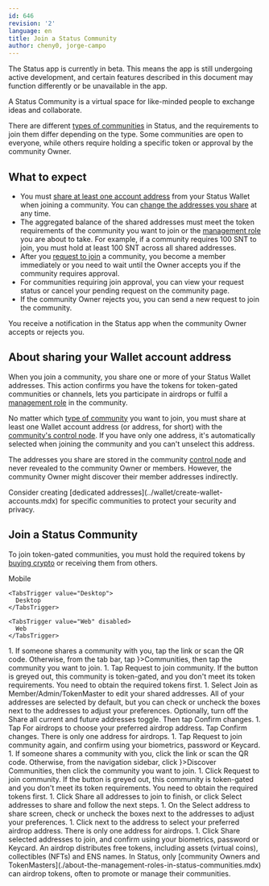 ```yaml
---
id: 646
revision: '2'
language: en
title: Join a Status Community
author: cheny0, jorge-campo
---
```


<Admonition type="beta" status="Status app is currently in beta stage">
  The Status app is currently in beta. This means the app is still undergoing active development, and certain features described in this document may function differently or be unavailable in the app.
</Admonition>

A Status Community is a virtual space for like-minded people to exchange ideas and collaborate.

There are different [types of communities](../communities/about-the-different-types-of-status-communities.mdx) in Status, and the requirements to join them differ depending on the type. Some communities are open to everyone, while others require holding a specific token or approval by the community Owner.

## What to expect

- You must [share at least one account address](./join-a-status-community.mdx#about-sharing-your-wallet-account-address) from your Status Wallet when joining a community. You can [change the addresses you share](./choose-the-wallet-account-address-you-share-with-a-community.mdx) at any time.
- The aggregated balance of the shared addresses must meet the token requirements of the community you want to join or the [management role](./about-the-management-roles-in-status-communities.mdx) you are about to take. For example, if a community requires 100 SNT to join, you must hold at least 100 SNT across all shared addresses.
- After you [request to join](./about-community-request-approvals.mdx) a community, you become a member immediately or you need to wait until the Owner accepts you if the community requires approval.
- For communities requiring join approval, you can view your request status or cancel your pending request on the community page.
- If the community Owner rejects you, you can send a new request to join the community.

<Admonition type="info">
  You receive a notification in the Status app when the community Owner accepts or rejects you.
</Admonition>

## About sharing your Wallet account address

When you join a community, you share one or more of your Status Wallet addresses. This action confirms you have the tokens for token-gated communities or channels, lets you participate in airdrops or fulfil a [management role](./about-the-management-roles-in-status-communities.mdx) in the community.

No matter which [type of community](./about-the-different-types-of-status-communities.mdx) you want to join, you must share at least one Wallet account address (or address, for short) with the [community's control node](./about-the-control-node-in-status-communities.mdx). If you have only one address, it's automatically selected when joining the community and you can't unselect this address.

The addresses you share are stored in the community [control node](./about-the-control-node-in-status-communities.mdx) and never revealed to the community Owner or members. However, the community Owner might discover their member addresses indirectly.

<Admonition type="tip">
  Consider creating [dedicated addresses](../wallet/create-wallet-accounts.mdx) for specific communities to protect your security and privacy.
</Admonition>

## Join a Status Community

To join token-gated communities, you must hold the required tokens by [buying crypto](../wallet/buy-crypto.mdx) or receiving them from others.

<Tabs defaultValue="Mobile">
  <TabsList size={32}>
    <TabsTrigger value="Mobile">
      Mobile
    </TabsTrigger>

    <TabsTrigger value="Desktop">
      Desktop
    </TabsTrigger>

    <TabsTrigger value="Web" disabled>
      Web
    </TabsTrigger>
  </TabsList>

  <TabsContent value="Mobile">
    1. If someone shares a community with you, tap the link or scan the QR code. Otherwise, from the tab bar, tap <ContextTag icon={<CommunitiesIcon />}>Communities</ContextTag>, then tap the community you want to join.
    1. Tap <ContextTag>Request to join community</ContextTag>. If the button is greyed out, this community is token-gated, and you don't meet its token requirements. You need to obtain the required tokens first.
    1. Select <ContextTag>Join as Member/Admin/TokenMaster</ContextTag> to edit your shared addresses. All of your addresses are selected by default, but you can check or uncheck the boxes next to the addresses to adjust your preferences. Optionally, turn off the <ContextTag>Share all current and future addresses</ContextTag> toggle. Then tap <ContextTag>Confirm changes</ContextTag>.
    1. Tap <ContextTag>For airdrops</ContextTag> to choose your preferred airdrop address. Tap <ContextTag>Confirm changes</ContextTag>. There is only one address for airdrops.
    1. Tap <ContextTag>Request to join community</ContextTag> again, and confirm using your biometrics, password or Keycard.
  </TabsContent>

  <TabsContent value="Desktop">
    1. If someone shares a community with you, click the link or scan the QR code. Otherwise, from the navigation sidebar, click <ContextTag icon={<CommunitiesIcon />}>Discover Communities</ContextTag>, then click the community you want to join.
    1. Click <ContextTag>Request to join community</ContextTag>. If the button is greyed out, this community is token-gated and you don't meet its token requirements. You need to obtain the required tokens first.
    1. Click <ContextTag>Share all addresses to join</ContextTag> to finish, or click <ContextTag>Select addresses to share</ContextTag> and follow the next steps.
    1. On the <ContextTag>Select address to share</ContextTag> screen, check or uncheck the boxes next to the addresses to adjust your preferences.
    1. Click <ContextTag><AirdropIcon /></ContextTag> next to the address to select your preferred airdrop address. There is only one address for airdrops.
    1. Click <ContextTag>Share selected addresses to join</ContextTag>, and confirm using your biometrics, password or Keycard.
  </TabsContent>
</Tabs>

<Admonition type="info">
  An airdrop distributes free tokens, including assets (virtual coins), collectibles (NFTs) and ENS names. In Status, only [community Owners and TokenMasters](./about-the-management-roles-in-status-communities.mdx) can airdrop tokens, often to promote or manage their communities.
</Admonition>
